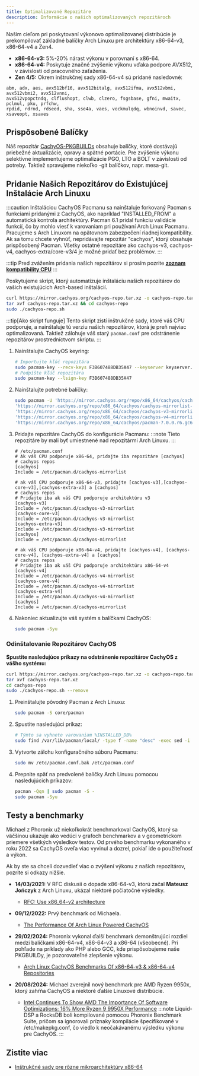 ```yaml
---
title: Optimalizované Repozitáre
description: Informácie o našich optimalizovaných repozitároch
---
```



Naším cieľom pri poskytovaní výkonovo optimalizovanej distribúcie je prekompilovať základné balíčky Arch Linuxu pre architektúry x86-64-v3, x86-64-v4
a Zen4.

- **x86-64-v3:** 5%-20% nárast výkonu v porovnaní s x86-64.
- **x86-64-v4:** Poskytuje značné zvýšenie výkonu vďaka podpore AVX512, v závislosti od pracovného zaťaženia.
- **Zen 4/5:** Okrem inštrukčnej sady x86-64-v4 sú pridané nasledovné:

```text
abm, adx, aes, avx512bf16, avx512bitalg, avx512ifma, avx512vbmi, avx512vbmi2, avx512vnni,
avx512vpopctndq, clflushopt, clwb, clzero, fsgsbase, gfni, mwaitx, pclmul, pku, prfchw,
rpdid, rdrnd, rdseed, sha, sse4a, vaes, vockmulqdq, wbnoinvd, savec, xsaveopt, xsaves
```

## Prispôsobené Balíčky

Náš repozitár [CachyOS-PKGBUILDs](https://github.com/CachyOS/CachyOS-PKGBUILDs) obsahuje balíčky, ktoré dostávajú priebežné aktualizácie, opravy a spätné portácie.
Pre zvýšenie výkonu selektívne implementujeme optimalizácie PGO, LTO a BOLT v závislosti od potreby.
Taktiež spravujeme niekoľko -git balíčkov, napr. mesa-git.

## Pridanie Našich Repozitárov do Existujúcej Inštalácie Arch Linuxu

:::caution
Inštaláciou CachyOS Pacmanu sa nainštaluje forkovaný Pacman s funkciami pridanými z CachyOS, ako napríklad "INSTALLED_FROM" a automatická kontrola architektúry. Pacman 6.1 pridal funkciu validácie funkcií, čo by mohlo viesť k varovaniam pri používaní Arch Linux Pacmanu. Pracujeme s Arch Linuxom na opätovnom zabezpečení riadnej kompatibility. Ak sa tomu chcete vyhnúť, nepridávajte repozitár "cachyos", ktorý obsahuje prispôsobený Pacman. Všetky ostatné repozitáre ako cachyos-v3, cachyos-v4, cachyos-extra/core-v3/4 je možné pridať bez problémov.
:::

:::tip
Pred zvážením pridania našich repozitárov si prosím pozrite **[zoznam kompatibility CPU](/installation/installation_prepare#x86_64-microarchitecture-level-support)**
:::

<Tabs>

<TabItem label='Automatizované'>

Poskytujeme skript, ktorý automatizuje inštaláciu našich repozitárov do vašich existujúcich Arch-based inštalácií.

```sh
curl https://mirror.cachyos.org/cachyos-repo.tar.xz -o cachyos-repo.tar.xz
tar xvf cachyos-repo.tar.xz && cd cachyos-repo
sudo ./cachyos-repo.sh
```

:::tip[Ako skript funguje]
Tento skript zistí inštrukčné sady, ktoré váš CPU podporuje, a nainštaluje tú verziu našich repozitárov, ktorá je preň najviac optimalizovaná. Taktiež zálohuje váš starý `pacman.conf` pre odstránenie repozitárov prostredníctvom skriptu.
:::

</TabItem>

<TabItem label='Manuálne'>

<Steps>

1. Nainštalujte CachyOS keyring:

   ```sh
   # Importujte kľúč repozitára
   sudo pacman-key --recv-keys F3B607488DB35A47 --keyserver keyserver.ubuntu.com
   # Podpíšte kľúč repozitára
   sudo pacman-key --lsign-key F3B607488DB35A47
   ```
2. Nainštalujte potrebné balíčky:

   ```sh
   sudo pacman -U 'https://mirror.cachyos.org/repo/x86_64/cachyos/cachyos-keyring-20240331-1-any.pkg.tar.zst' \
   'https://mirror.cachyos.org/repo/x86_64/cachyos/cachyos-mirrorlist-18-1-any.pkg.tar.zst' \
   'https://mirror.cachyos.org/repo/x86_64/cachyos/cachyos-v3-mirrorlist-18-1-any.pkg.tar.zst' \
   'https://mirror.cachyos.org/repo/x86_64/cachyos/cachyos-v4-mirrorlist-6-1-any.pkg.tar.zst' \
   'https://mirror.cachyos.org/repo/x86_64/cachyos/pacman-7.0.0.r6.gc685ae6-3-x86_64.pkg.tar.zst'
   ```
3. Pridajte repozitáre CachyOS do konfigurácie Pacmanu:
   :::note
   Tieto repozitáre by mali byť umiestnené nad repozitármi Arch Linuxu.
   :::

   ```shell
   # /etc/pacman.conf
   # Ak váš CPU podporuje x86-64, pridajte iba repozitáre [cachyos]
   # cachyos repos
   [cachyos]
   Include = /etc/pacman.d/cachyos-mirrorlist

   # ak váš CPU podporuje x86-64-v3, pridajte [cachyos-v3],[cachyos-core-v3],[cachyos-extra-v3] a [cachyos]
   # cachyos repos
   # Pridajte iba ak váš CPU podporuje architektúru v3
   [cachyos-v3]
   Include = /etc/pacman.d/cachyos-v3-mirrorlist
   [cachyos-core-v3]
   Include = /etc/pacman.d/cachyos-v3-mirrorlist
   [cachyos-extra-v3]
   Include = /etc/pacman.d/cachyos-v3-mirrorlist
   [cachyos]
   Include = /etc/pacman.d/cachyos-mirrorlist

   # ak váš CPU podporuje x86-64-v4, pridajte [cachyos-v4], [cachyos-core-v4], [cachyos-extra-v4] a [cachyos]
   # cachyos repos
   # Pridajte iba ak váš CPU podporuje architektúru x86-64-v4
   [cachyos-v4]
   Include = /etc/pacman.d/cachyos-v4-mirrorlist
   [cachyos-core-v4]
   Include = /etc/pacman.d/cachyos-v4-mirrorlist
   [cachyos-extra-v4]
   Include = /etc/pacman.d/cachyos-v4-mirrorlist
   [cachyos]
   Include = /etc/pacman.d/cachyos-mirrorlist
   ```
4. Nakoniec aktualizujte váš systém s balíčkami CachyOS:
   ```sh
   sudo pacman -Syu
   ```

</Steps>

</TabItem>

</Tabs>

### Odinštalovanie Repozitárov CachyOS

<Tabs>
<TabItem label='Automatizované'>

**Spustite nasledujúce príkazy na odstránenie repozitárov CachyOS z vášho systému:**
```sh
curl https://mirror.cachyos.org/cachyos-repo.tar.xz -o cachyos-repo.tar.xz
tar xvf cachyos-repo.tar.xz
cd cachyos-repo
sudo ./cachyos-repo.sh --remove
```

</TabItem>

<TabItem label='Manuálne'>

<Steps>

1. Preinštalujte pôvodný Pacman z Arch Linuxu:
   ```sh
   sudo pacman -S core/pacman
   ```
2. Spustite nasledujúci príkaz:
   ```sh
   # Týmto sa vyhnete varovaniam %INSTALLED_DB%
   sudo find /var/lib/pacman/local/ -type f -name "desc" -exec sed -i '/^%INSTALLED_DB%$/,+2d' {} \;
   ```
3. Vytvorte zálohu konfiguračného súboru Pacmanu:
   ```sh
   sudo mv /etc/pacman.conf.bak /etc/pacman.conf
   ```
4. Prepnite späť na predvolené balíčky Arch Linuxu pomocou nasledujúcich príkazov:
   ```sh
   pacman -Qqn | sudo pacman -S -
   sudo pacman -Syu
   ```
</Steps>

</TabItem>
</Tabs>

## Testy a benchmarky

Michael z Phoronix už niekoľkokrát benchmarkoval CachyOS, ktorý sa väčšinou ukazuje ako vedúci v grafoch benchmarkov a v geometrickom priemere všetkých výsledkov testov.
Od prvého benchmarku vykonaného v roku 2022 sa CachyOS oveľa viac vyvinul a dozrel, pokiaľ ide o použiteľnosť a výkon.

Ak by ste sa chceli dozvedieť viac o zvýšení výkonu z našich repozitárov, pozrite si odkazy nižšie.

* **14/03/2021:** V RFC diskusii o dopade x86-64-v3, ktorú začal **Mateusz Jończyk** z Arch Linuxu, ukázal niektoré počiatočné výsledky.
  * [RFC: Use x86_64-v2 architecture](https://lists.archlinux.org/pipermail/arch-general/2021-March/048739.html)

* **09/12/2022:** Prvý benchmark od Michaela.
  * [The Performance Of Arch Linux Powered CachyOS](https://www.phoronix.com/review/cachyos-linux-perf)

* **29/02/2024:** Phoronix vykonal ďalší benchmark demonštrujúci rozdiel medzi balíčkami x86-64-v4, x86-64-v3 a x86-64 (všeobecné). Pri pohľade na príklady ako PHP alebo GCC, kde prispôsobujeme naše PKGBUILDy, je pozorovateľné zlepšenie výkonu.
  * [Arch Linux CachyOS Benchmarks Of x86-64-v3 & x86-64-v4 Repositories](https://www.phoronix.com/review/cachyos-x86-64-v3-v4)

* **20/08/2024:** Michael zverejnil nový benchmark pre AMD Ryzen 9950x, ktorý zahŕňa CachyOS a niektoré ďalšie Linuxové distribúcie.
  * [Intel Continues To Show AMD The Importance Of Software Optimizations: 16% More Ryzen 9 9950X Performance](https://www.phoronix.com/review/linux-os-amd-ryzen9-9950x)
   :::note
   Liquid-DSP a RocksDB boli kompilované pomocou Phoronix Benchmark Suite, pričom sa ignorovali príznaky kompilácie špecifikované v /etc/makepkg.conf, čo viedlo k neočakávanému výsledku výkonu pre CachyOS.
   :::

## Zistite viac

- [Inštrukčné sady pre rôzne mikroarchitektúry x86-64](https://en.wikipedia.org/wiki/X86-64#Microarchitecture_levels)
